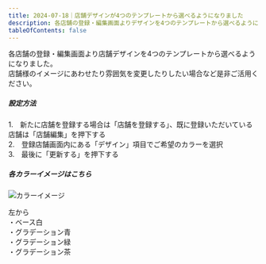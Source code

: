 ```yaml
---
title: 2024-07-18｜店舗デザインが4つのテンプレートから選べるようになりました
description: 各店舗の登録・編集画面よりデザインを4つのテンプレートから選べるようになりました。  
tableOfContents: false
---
```



各店舗の登録・編集画面より店舗デザインを4つのテンプレートから選べるようになりました。  
店舗様のイメージにあわせたり雰囲気を変更したりしたい場合など是非ご活用ください。  

##### 設定方法  

1.　新たに店舗を登録する場合は「店舗を登録する」、既に登録いただいている店舗は「店舗編集」を押下する  
2.　登録店舗画面内にある「デザイン」項目でご希望のカラーを選択  
3.　最後に「更新する」を押下する    

##### 各カラーイメージはこちら  

![カラーイメージ](../../../assets/images/lg_shop_26.png)

左から  
・ベース白  
・グラデーション青  
・グラデーション緑  
・グラデーション茶  


<LinkCard
  title="関連コンテンツ｜登録店舗"
  href="/lg/shop"
/>